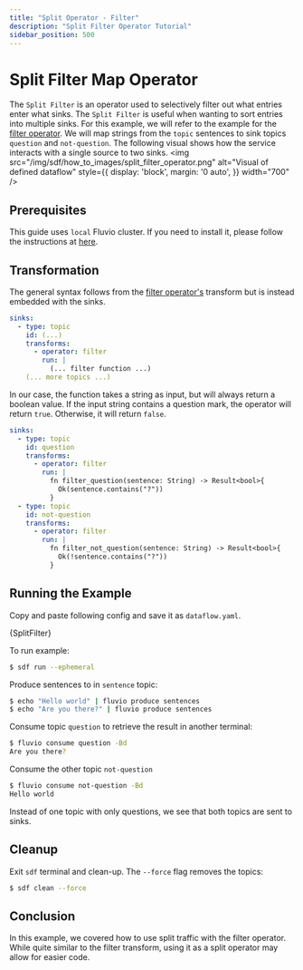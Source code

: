 ```yaml
---
title: "Split Operator - Filter"
description: "Split Filter Operator Tutorial"
sidebar_position: 500
---
```


# Split Filter Map Operator

The `Split Filter` is an operator used to selectively filter out what entries enter what sinks. The `Split Filter` is useful when wanting to sort entries into multiple sinks. For this example, we will refer to the example for the [filter operator][filter]. We will map strings from the `topic` sentences to sink topics `question` and `not-question`. The following visual shows how the service interacts with a single source to two sinks.
<img src="/img/sdf/how_to_images/split_filter_operator.png" alt="Visual of defined dataflow"  style={{ display: 'block', margin: '0 auto', }} width="700" />

## Prerequisites

This guide uses `local` Fluvio cluster. If you need to install it, please follow the instructions at [here][installation].

## Transformation

The general syntax follows from the [filter operator's][filter] transform but is instead embedded with the sinks. 
```YAML
sinks:
  - type: topic
    id: (...)
    transforms:
      - operator: filter
        run: |
          (... filter function ...)
    (... more topics ...)
```
In our case, the function takes a string as input, but will always return a boolean value.  If the input string contains a question mark, the operator will return `true`.  Otherwise, it will return `false`.

```YAML
sinks:
  - type: topic
    id: question
    transforms:
      - operator: filter
        run: |
          fn filter_question(sentence: String) -> Result<bool>{
            Ok(sentence.contains("?"))
          }
  - type: topic
    id: not-question
    transforms:
      - operator: filter
        run: |
          fn filter_not_question(sentence: String) -> Result<bool>{
            Ok(!sentence.contains("?"))
          }
```

## Running the Example

Copy and paste following config and save it as `dataflow.yaml`.


<CodeBlock language="yaml">{SplitFilter}</CodeBlock>

To run example:
```bash copy="cmd"
$ sdf run --ephemeral
```

Produce sentences to in `sentence` topic:

```bash copy="cmd"
$ echo "Hello world" | fluvio produce sentences
$ echo "Are you there?" | fluvio produce sentences
```

Consume topic `question` to retrieve the result in another terminal:

```bash copy="cmd"
$ fluvio consume question -Bd
Are you there?
```

Consume the other topic `not-question`
```bash copy="cmd"
$ fluvio consume not-question -Bd
Hello world
```

Instead of one topic with only questions, we see that both topics are sent to sinks.


## Cleanup

Exit `sdf` terminal and clean-up. The `--force` flag removes the topics:

```bash copy="cmd"
$ sdf clean --force
```


## Conclusion

In this example, we covered how to use split traffic with the filter operator. While quite similar to the filter transform, using it as a split operator may allow for easier code.


[installation]: /docs/fluvio/quickstart#install-fluvio
[filter]: /sdf/how-to/filter_operator

